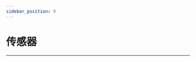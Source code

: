 ```yaml
---
sidebar_position: 9
---
```


# 传感器
---

<cardbox>
  <card
    href="./octopus-sensors/"
    title="八爪鱼系列传感器"
    description=""
    img={'https://wiki-media-ef.oss-cn-hongkong.aliyuncs.com/docs/microbit/sensor/octopus-sensors/images/octopus-sensors-icon.png'}
  />
  <card
    href="./planet-x-sensors/"
    title="行星系列传感器"
    description=""
    img={'https://wiki-media-ef.oss-cn-hongkong.aliyuncs.com/docs/microbit/sensor/planet-x-sensors/images/planet-x-sensors-icon.png'}
  />
</cardbox>
